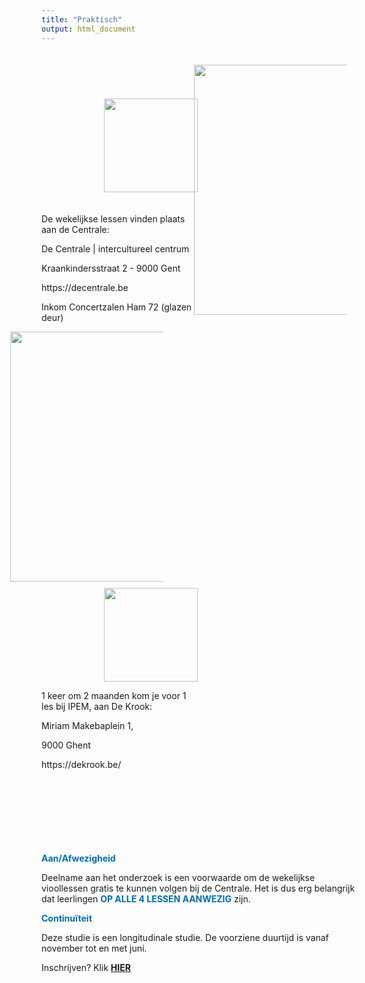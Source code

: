 ```yaml
---
title: "Praktisch"
output: html_document
---
```


<style>
h1 {
  color: #006DB0;
}

navbar-brand {
color:#FFAD01!important;
font-weight: 500;
font-size: 20px;
}

.col2 {
    columns: 2 200px;         
    -webkit-columns: 2 200px;
    -moz-columns: 2 200px;   
  }
</style> 

<div class="col2"> 

<img style="float: center; margin: 60px 200px 20px 100px;" src="DE_CENTRALE.jpg" width="150" />

De wekelijkse lessen vinden plaats aan de Centrale:

De Centrale | intercultureel centrum

Kraankindersstraat 2 - 9000 Gent

https://decentrale.be

Inkom Concertzalen
Ham 72 (glazen deur)

<img style="float: right; margin: 0px 50px 10px 0px;" src="Centrale_map.png" width="400" />


<img style="float: center; margin: 0px 0px 0px 100px;" src="logo_UGent.png" width="150" />


1 keer om 2 maanden kom je voor 1 les bij IPEM, aan De Krook:


Miriam Makebaplein 1, 

9000 Ghent 

https://dekrook.be/

<img style="float: right; margin: 20px 15px 20px 15px;" src="krook_map.png" width="400" />


</div> 


<span style="color: #006DB0;">**Aan/Afwezigheid**</span>

Deelname aan het onderzoek is een voorwaarde om de wekelijkse vioollessen gratis te kunnen volgen bij de Centrale. Het is dus erg belangrijk dat leerlingen **<span style="color: #006DB0;">OP ALLE 4 LESSEN AANWEZIG</span>** zijn.

<span style="color: #006DB0;">**Continuïteit**</span>

Deze studie is een longitudinale studie. De voorziene duurtijd is vanaf november tot en met juni.



Inschrijven? Klik **[HIER](https://decentrale.be//vioolles)**
